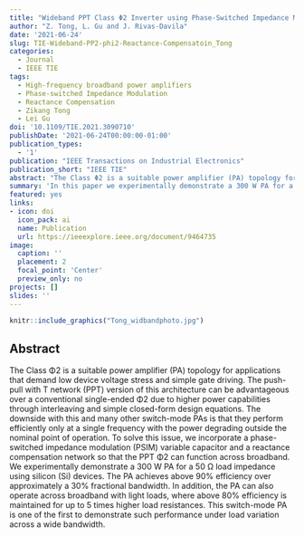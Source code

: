 ```yaml
---
title: "Wideband PPT Class Φ2 Inverter using Phase-Switched Impedance Modulation and Reactance Compensation"
author: "Z. Tong, L. Gu and J. Rivas-Davila"
date: '2021-06-24'
slug: TIE-Wideband-PP2-phi2-Reactance-Compensatoin_Tong
categories:
  - Journal
  - IEEE TIE
tags: 
  - High-frequency broadband power amplifiers
  - Phase-switched Impedance Modulation
  - Reactance Compensation
  - Zikang Tong
  - Lei Gu
doi: '10.1109/TIE.2021.3090710'
publishDate: '2021-06-24T00:00:00-01:00'
publication_types:
  - '1'
publication: "IEEE Transactions on Industrial Electronics"
publication_short: "IEEE TIE"
abstract: "The Class Φ2 is a suitable power amplifier (PA) topology for applications that demand low device voltage stress and simple gate driving. The push-pull with T network (PPT) version of this architecture can be advantageous over a conventional single-ended Φ2 due to higher power capabilities through interleaving and simple closed-form design equations. The downside with this and many other switch-mode PAs is that they perform efficiently only at a single frequency with the power degrading outside the nominal point of operation. To solve this issue, we incorporate a phase-switched impedance modulation (PSIM) variable capacitor and a reactance compensation network so that the PPT Φ2 can function across broadband. We experimentally demonstrate a 300 W PA for a 50 Ω load impedance using silicon (Si) devices. The PA achieves above 90% efficiency over approximately a 30% fractional bandwidth. In addition, the PA can also operate across broadband with light loads, where above 80% efficiency is maintained for up to 5 times higher load resistances. This switch-mode PA is one of the first to demonstrate such performance under load variation across a wide bandwidth."
summary: 'In this paper we experimentally demonstrate a 300 W PA for a 50 Ω load impedance using silicon (Si) devices. The PA achieves above 90% efficiency over approximately a 30% fractional bandwidth. In addition, the PA can also operate across broadband with light loads, where above 80% efficiency is maintained for up to 5 times higher load resistances. This switch-mode PA is one of the first to demonstrate such performance under load variation across a wide bandwidth.'
featured: yes
links:
- icon: doi
  icon_pack: ai
  name: Publication
  url: https://ieeexplore.ieee.org/document/9464735
image:
  caption: ''
  placement: 2
  focal_point: 'Center'
  preview_only: no
projects: []
slides: ''
---
```



```r
knitr::include_graphics("Tong_widbandphoto.jpg")
```

## Abstract 

The Class Φ2 is a suitable power amplifier (PA) topology for applications that demand low device voltage stress and simple gate driving. The push-pull with T network (PPT) version of this architecture can be advantageous over a conventional single-ended Φ2 due to higher power capabilities through interleaving and simple closed-form design equations. The downside with this and many other switch-mode PAs is that they perform efficiently only at a single frequency with the power degrading outside the nominal point of operation. To solve this issue, we incorporate a phase-switched impedance modulation (PSIM) variable capacitor and a reactance compensation network so that the PPT Φ2 can function across broadband. We experimentally demonstrate a 300 W PA for a 50 Ω load impedance using silicon (Si) devices. The PA achieves above 90% efficiency over approximately a 30% fractional bandwidth. In addition, the PA can also operate across broadband with light loads, where above 80% efficiency is maintained for up to 5 times higher load resistances. This switch-mode PA is one of the first to demonstrate such performance under load variation across a wide bandwidth.